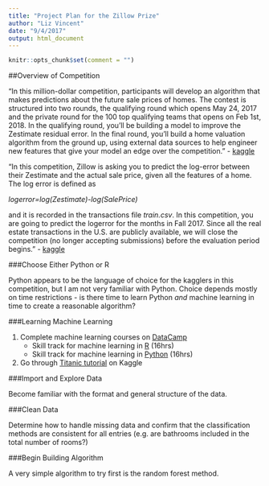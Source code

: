 ```yaml
---
title: "Project Plan for the Zillow Prize"
author: "Liz Vincent"
date: "9/4/2017"
output: html_document 
---
```


```r
knitr::opts_chunk$set(comment = "")
```

##Overview of Competition

"In this million-dollar competition, participants will develop an algorithm that makes predictions about the future sale prices of homes. The contest is structured into two rounds, the qualifying round which opens May 24, 2017 and the private round for the 100 top qualifying teams that opens on Feb 1st, 2018. In the qualifying round, you’ll be building a model to improve the Zestimate residual error. In the final round, you’ll build a home valuation algorithm from the ground up, using external data sources to help engineer new features that give your model an edge over the competition."
- [kaggle](https://www.kaggle.com/c/zillow-prize-1)

"In this competition, Zillow is asking you to predict the log-error between their Zestimate and the actual sale price, given all the features of a home. The log error is defined as

*logerror=log(Zestimate)-log(SalePrice)*

and it is recorded in the transactions file *train.csv*. In this competition, you are going to predict the logerror for the months in Fall 2017. Since all the real estate transactions in the U.S. are publicly available, we will close the competition (no longer accepting submissions) before the evaluation period begins." - [kaggle](https://www.kaggle.com/c/zillow-prize-1/data)

###Choose Either Python or R

Python appears to be the language of choice for the kagglers in this competition, but I am not very familiar with Python. Choice depends mostly on time restrictions - is there time to learn Python *and* machine learning in time to create a reasonable algorithm?

###Learning Machine Learning

1. Complete machine learning courses on [DataCamp](https://www.datacamp.com/home)
    * Skill track for machine learning in [R](https://www.datacamp.com/tracks/machine-learning) (16hrs)
    * Skill track for machine learning in [Python](https://www.datacamp.com/tracks/machine-learning-with-python) (16hrs)
2. Go through [Titanic tutorial](https://www.kaggle.com/c/titanic) on Kaggle

###Import and Explore Data

Become familiar with the format and general structure of the data.

###Clean Data

Determine how to handle missing data and confirm that the classification methods are consistent for all entries (e.g. are bathrooms included in the total number of rooms?)

###Begin Building Algorithm

A very simple algorithm to try first is the random forest method.